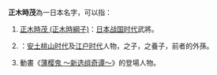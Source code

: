 '''正木時茂'''為一日本名字，可以指：
#[[正木時茂_(正木時綱子)|正木時茂 (正木時綱子)]]：[[战国时代_(日本)|日本战国时代]]武將。
#{{tsl|ja|正木時茂 (里見義頼子)|正木時茂 (里見義賴子)}}：[[安土桃山时代|安土桃山时代]]及[[江户时代|江户时代]]人物，{{tsl|ja|里見義頼|里見義賴}}之子，{{tsl|ja|正木氏|正木氏}}之養子，前者的外孫。
#動畫《[[薄樱鬼_～新选组奇谭～|薄樱鬼 ～新选组奇谭～]]》的登場人物。

{{Disambig}}